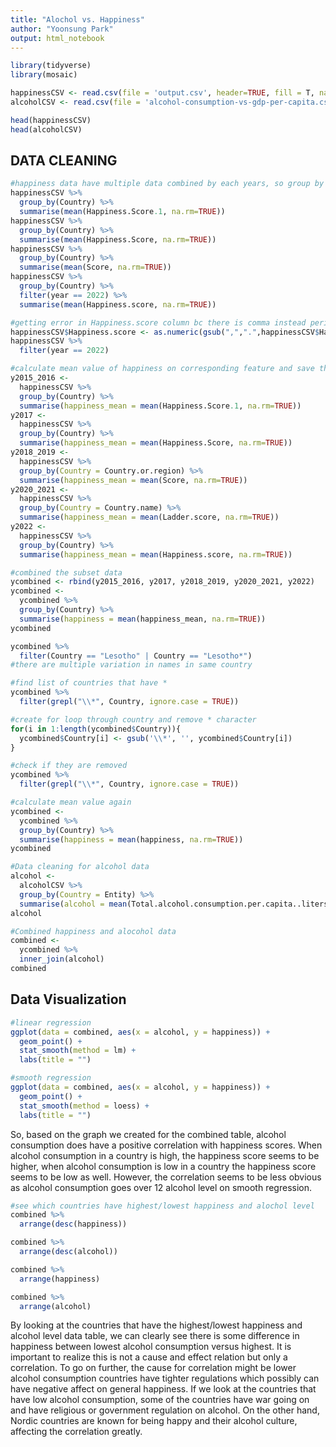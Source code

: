 ```yaml
---
title: "Alochol vs. Happiness"
author: "Yoonsung Park"
output: html_notebook
---
```





```r
library(tidyverse)
library(mosaic)
```

```r
happinessCSV <- read.csv(file = 'output.csv', header=TRUE, fill = T, na.strings = "")
alcoholCSV <- read.csv(file = 'alcohol-consumption-vs-gdp-per-capita.csv')
```

```r
head(happinessCSV)
head(alcoholCSV)
```

## DATA CLEANING



```r
#happiness data have multiple data combined by each years, so group by each countries and take mean of 2015-2022
happinessCSV %>% 
  group_by(Country) %>%
  summarise(mean(Happiness.Score.1, na.rm=TRUE))
happinessCSV %>% 
  group_by(Country) %>%
  summarise(mean(Happiness.Score, na.rm=TRUE))
happinessCSV %>% 
  group_by(Country) %>%
  summarise(mean(Score, na.rm=TRUE))
happinessCSV %>% 
  group_by(Country) %>%
  filter(year == 2022) %>%
  summarise(mean(Happiness.score, na.rm=TRUE))
```


```r
#getting error in Happiness.score column bc there is comma instead period, removing comma and converting data type.
happinessCSV$Happiness.score <- as.numeric(gsub(",",".",happinessCSV$Happiness.score))
happinessCSV %>% 
  filter(year == 2022)
```

```r
#calculate mean value of happiness on corresponding feature and save them as subset dataframe + realized there were more different features for country and happiness
y2015_2016 <-
  happinessCSV %>% 
  group_by(Country) %>%
  summarise(happiness_mean = mean(Happiness.Score.1, na.rm=TRUE))
y2017 <-
  happinessCSV %>% 
  group_by(Country) %>%
  summarise(happiness_mean = mean(Happiness.Score, na.rm=TRUE))
y2018_2019 <- 
  happinessCSV %>% 
  group_by(Country = Country.or.region) %>%
  summarise(happiness_mean = mean(Score, na.rm=TRUE))
y2020_2021 <- 
  happinessCSV %>% 
  group_by(Country = Country.name) %>%
  summarise(happiness_mean = mean(Ladder.score, na.rm=TRUE))
y2022 <-
  happinessCSV %>% 
  group_by(Country) %>%
  summarise(happiness_mean = mean(Happiness.score, na.rm=TRUE))
```


```r
#combined the subset data
ycombined <- rbind(y2015_2016, y2017, y2018_2019, y2020_2021, y2022)
ycombined <- 
  ycombined %>%
  group_by(Country) %>%
  summarise(happiness = mean(happiness_mean, na.rm=TRUE))
ycombined
```


```r
ycombined %>%
  filter(Country == "Lesotho" | Country == "Lesotho*")
#there are multiple variation in names in same country
```


```R
#find list of countries that have *
ycombined %>% 
  filter(grepl("\\*", Country, ignore.case = TRUE)) 
```


```r
#create for loop through country and remove * character
for(i in 1:length(ycombined$Country)){
  ycombined$Country[i] <- gsub('\\*', '', ycombined$Country[i])
}
```


```R
#check if they are removed
ycombined %>% 
  filter(grepl("\\*", Country, ignore.case = TRUE)) 
```


```r
#calculate mean value again
ycombined <- 
  ycombined %>%
  group_by(Country) %>%
  summarise(happiness = mean(happiness, na.rm=TRUE))
ycombined
```


```r
#Data cleaning for alcohol data
alcohol <-
  alcoholCSV %>%
  group_by(Country = Entity) %>% 
  summarise(alcohol = mean(Total.alcohol.consumption.per.capita..liters.of.pure.alcohol..projected.estimates..15..years.of.age., na.rm=TRUE))
alcohol
```


```r
#Combined happiness and alocohol data
combined <-
  ycombined %>%
  inner_join(alcohol)
combined
```

## Data Visualization

```r
#linear regression
ggplot(data = combined, aes(x = alcohol, y = happiness)) + 
  geom_point() + 
  stat_smooth(method = lm) + 
  labs(title = "")

#smooth regression
ggplot(data = combined, aes(x = alcohol, y = happiness)) + 
  geom_point() + 
  stat_smooth(method = loess) + 
  labs(title = "")
```

So, based on the graph we created for the combined table, alcohol consumption does have a positive correlation with happiness scores. 
When alcohol consumption in a country is high, the happiness score seems to be higher, 
when alcohol consumption is low in a country the happiness score seems to be low as well. 
However, the correlation seems to be less obvious as alcohol consumption goes over 12 alcohol level on smooth regression.


```r
#see which countries have highest/lowest happiness and alochol level
combined %>%
  arrange(desc(happiness))

combined %>%
  arrange(desc(alcohol))

combined %>%
  arrange(happiness)

combined %>%
  arrange(alcohol)
```

By looking at the countries that have the highest/lowest happiness and alcohol level data table, 
we can clearly see there is some difference in happiness between lowest alcohol consumption versus highest. 
It is important to realize this is not a cause and effect relation but only a correlation. To go on further, 
the cause for correlation might be lower alcohol consumption countries have tighter regulations which possibly can have negative affect on general happiness. 
If we look at the countries that have low alcohol consumption, 
some of the countries have war going on and have religious or government regulation on alcohol. 
On the other hand, Nordic countries are known for being happy and their alcohol culture, affecting the correlation greatly.

